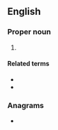 {{also|tim|Tim|TIM|tím|tìm|-tim|t-im}}
==English==

===Proper noun===
{{en-proper noun}}

# {{lb|en|biblical}} {{abbreviation of|en|Timothy}}

====Related terms====
* {{l|en|1 Tim.}}
* {{l|en|2 Tim.}}

===Anagrams===
* {{anagrams|en|a=imt|IMT|ITM|MIT|TMI|mit-}}